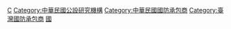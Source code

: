 [[Category:中華民國國防部|C]]
[[Category:中華民國公設研究機構|Category:中華民國公設研究機構]]
[[Category:中華民國國防承包商|Category:中華民國國防承包商]]
[[Category:臺灣國防承包商|Category:臺灣國防承包商]]
[[Category:中華民國行政法人|國]]
{{Category main}}